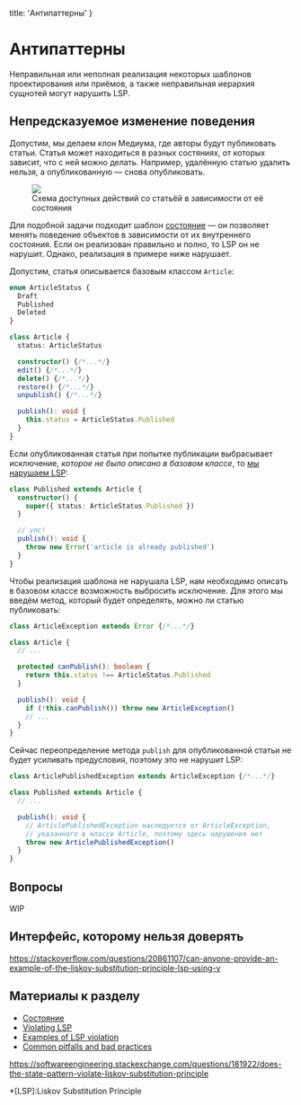 
  title: 'Антипаттерны'
}


# Антипаттерны

Неправильная или неполная реализация некоторых шаблонов проектирования или приёмов, а также неправильная иерархия сущнотей могут нарушить LSP.

## Непредсказуемое изменение поведения

Допустим, мы делаем клон Медиума, где авторы будут публиковать статьи. Статья может находиться в разных состяниях, от которых зависит, что с ней можно делать. Например, удалённую статью удалить нельзя, а опубликованную — снова опубликовать.

<Figure>
  <img src='/static/lsp-violation.svg' />
  <figcaption>Схема доступных действий со статьёй в зависимости от её состояния</figcaption>
</Figure>

Для подобной задачи подходит шаблон [состояние](https://refactoring.guru/ru/design-patterns/state) — он позволяет менять поведение объектов в зависимости от их внутреннего состояния. Если он реализован правильно и полно, то LSP он не нарушит. Однако, реализация в примере ниже нарушает.

Допустим, статья описывается базовым классом `Article`:

```ts
enum ArticleStatus {
  Draft
  Published
  Deleted
}

class Article {
  status: ArticleStatus

  constructor() {/*...*/}
  edit() {/*...*/}
  delete() {/*...*/}
  restore() {/*...*/}
  unpublish() {/*...*/}

  publish(): void {
    this.status = ArticleStatus.Published
  }
}
```

Если опубликованная статья при попытке публикации выбрасывает исключение, _которое не было описано в базовом классе_, то [мы нарушаем LSP](https://www.codeproject.com/Articles/648987/Violating-Liskov-Substitution-Principle-LSP):

```ts
class Published extends Article {
  constructor() {
    super({ status: ArticleStatus.Published })
  }

  // упс!
  publish(): void {
    throw new Error('article is already published')
  }
}
```

Чтобы реализация шаблона не нарушала LSP, нам необходимо описать в базовом классе возможность выбросить исключение. Для этого мы введём метод, который будет определять, можно ли статью публиковать:

```ts
class ArticleException extends Error {/*...*/}

class Article {
  // ...

  protected canPublish(): boolean {
    return this.status !== ArticleStatus.Published
  }

  publish(): void {
    if (!this.canPublish()) throw new ArticleException()
    // ...
  }
}
```

Сейчас переопределение метода `publish` для опубликованной статьи не будет усиливать предусловия, поэтому это не нарушит LSP:

```ts
class ArticlePublishedException extends ArticleException {/*...*/}

class Published extends Article {
  // ...

  publish(): void {
    // ArticlePublishedException наследуется от ArticleException,
    // указанного в классе Article, поэтому здесь нарушения нет
    throw new ArticlePublishedException()
  }
}
```

## Вопросы
WIP

## Интерфейс, которому нельзя доверять

https://stackoverflow.com/questions/20861107/can-anyone-provide-an-example-of-the-liskov-substitution-principle-lsp-using-v

## Материалы к разделу
- [Состояние](https://refactoring.guru/ru/design-patterns/state)
- [Violating LSP](https://www.codeproject.com/Articles/648987/Violating-Liskov-Substitution-Principle-LSP)
- [Examples of LSP violation](https://stackoverflow.com/questions/20861107/can-anyone-provide-an-example-of-the-liskov-substitution-principle-lsp-using-v)
- [Common pitfalls and bad practices](https://medium.com/@ipapikas/solid-series-3-5-liskov-substitution-principle-c71500ce9d29)


https://softwareengineering.stackexchange.com/questions/181922/does-the-state-pattern-violate-liskov-substitution-principle

*[LSP]:Liskov Substitution Principle
